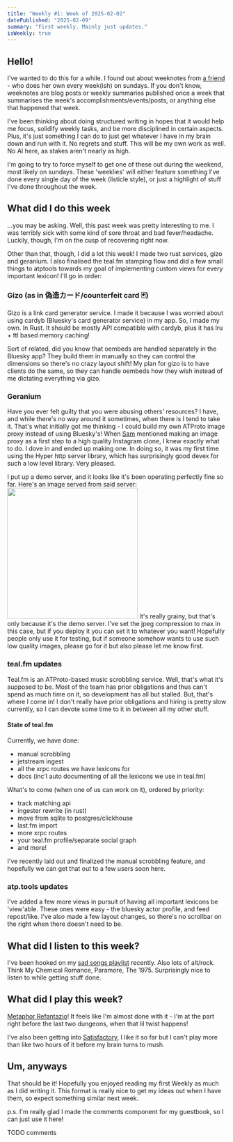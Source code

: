 ```yaml
---
title: "Weekly #1: Week of 2025-02-02"
datePublished: "2025-02-09"
summary: "First weekly. Mainly just updates."
isWeekly: true
---
```


## Hello!

I've wanted to do this for a while. I found out about weeknotes from [a friend](https://ovyerus.com) - who does her own every week(ish) on sundays.
If you don't know, weeknotes are blog posts or weekly summaries published once a week that summarises the week's
accomplishments/events/posts, or anything else that happened that week.

I've been thinking about doing structured writing in hopes that it would help me focus, solidify weekly tasks,
and be more disciplined in certain aspects.
Plus, it's just something I can do to just get whatever I have in my brain down and run with it. No regrets and stuff.
This will be my own work as well. No AI here, as stakes aren't nearly as high.

I'm going to try to force myself to get one of these out during the weekend, most likely on sundays. These 'weeklies' will either
feature something I've done every single day of the week (listicle style), or just a highlight of stuff I've done throughout the week.

## What did I do this week
...you may be asking. Well, this past week was pretty interesting to me. I was terribly sick with some kind of sore throat and bad fever/headache.
Luckily, though, I'm on the cusp of recovering right now.

Other than that, though, I did a lot this week! I made two rust services, gizo and geranium. I also finalised the teal.fm stamping flow and
did a few small things to atptools towards my goal of implementing custom views for every important lexicon! I'll go in order:

### Gizo (as in 偽造カード/counterfeit card 🃏)

Gizo is a link card generator service. I made it because I was worried about using cardyb (Bluesky's card generator service) in my app.
So, I made my own. In Rust. It should be mostly API compatible with cardyb, plus it has lru + ttl based memory caching!

Sort of related, did you know that oembeds are handled separately in the Bluesky app? They build them in manually so they can control
the dimensions so there's no crazy layout shift! My plan for gizo is to have clients do the same, so they can handle oembeds how they wish
instead of me dictating everything via gizo.

### Geranium

Have you ever felt guilty that you were abusing others' resources? I have, and while there's no way around it sometimes, when there is I tend
to take it. That's what initially got me thinking - I could build my own ATProto image proxy instead of using Bluesky's!
When [Sam](https://mozzius.dev) mentioned making an image proxy as a first step to a high quality Instagram clone, I knew exactly what to do.
I dove in and ended up making one. In doing so, it was my first time using the Hyper http server library, which has surprisingly good
devex for such a low level library. Very pleased.

I put up a demo server, and it looks like it's been operating perfectly fine so far. Here's an image served from said server:
<Image
  src="https://at.uwu.wang/did:plc:p2cp5gopk7mgjegy6wadk3ep/bafkreidjwjidj2dydp3uxwiqk35znldgea3l3dkjzkgetft2bfezhuae2a@png,300"
  caption="A grainy image of the profile picture of samuel.bsky.team."
  height="300"
  width="300"
/>
It's really grainy, but that's only because it's the demo server. I've set the jpeg compression to max in this case, but if you
deploy it you can set it to whatever you want!
Hopefully people only use it for testing, but if someone somehow wants to use such low quality images, please go for it but also please
let me know first.

### teal.fm updates
Teal.fm is an ATProto-based music scrobbling service. Well, that's what it's supposed to be. Most of the team has prior obligations and thus
can't spend as much time on it, so development has all but stalled. But, that's where I come in! I don't really have prior obligations and
hiring is pretty slow currently, so I can devote some time to it in between all my other stuff.

#### State of teal.fm
Currently, we have done:
- manual scrobbling
- jetstream ingest
- all the xrpc routes we have lexicons for
- docs (inc'l auto documenting of all the lexicons we use in teal.fm)

What's to come (when one of us can work on it), ordered by priority:
- track matching api
- ingester rewrite (in rust)
- move from sqlite to postgres/clickhouse
- last.fm import
- more xrpc routes
- your teal.fm profile/separate social graph
- and more!

I've recently laid out and finalized the manual scrobbling feature, and hopefully we can get that out to a few users soon here.

### atp.tools updates
I've added a few more views in pursuit of having all important lexicons be 'view'able. These ones were easy - the bluesky actor
profile, and feed repost/like. I've also made a few layout changes, so there's no scrollbar on the right when there doesn't need to be.


## What did I listen to this week?
I've been hooked on my [sad songs playlist](https://tidal.com/browse/playlist/808392ca-2b2e-4e1d-aa47-319470cc95ff) recently.
Also lots of alt/rock. Think My Chemical Romance, Paramore, The 1975. Surprisingly nice to listen to while getting stuff done.

## What did I play this week?
[Metaphor Refantazio](https://store.steampowered.com/app/2679460/Metaphor_ReFantazio/)! It feels like I'm almost done with it -
I'm at the part right before the last two dungeons, when that lil twist happens!

I've also been getting into [Satisfactory](https://store.steampowered.com/app/526870/Satisfactory/), I like it so far but I can't
play more than like two hours of it before my brain turns to mush.

## Um, anyways
That should be it! Hopefully you enjoyed reading my first Weekly as much as I did writing it. This format is really nice to get my ideas out
when I have them, so expect something similar next week.

p.s. I'm really glad I made the comments component for my guestbook, so I can just use it here!

TODO comments

